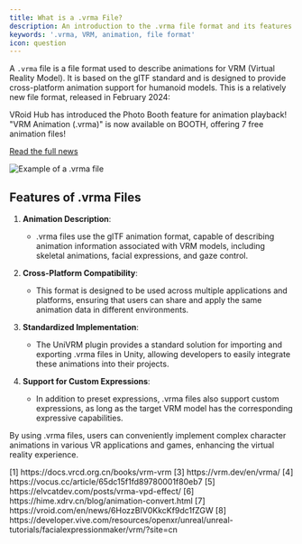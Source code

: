 ```yaml
---
title: What is a .vrma File?
description: An introduction to the .vrma file format and its features
keywords: '.vrma, VRM, animation, file format'
icon: question
---
```


A `.vrma` file is a file format used to describe animations for VRM (Virtual Reality Model). It is based on the glTF standard and is designed to provide cross-platform animation support for humanoid models. This is a relatively new file format, released in February 2024:

<Card title="New Features Released on VRoid Hub" icon="newspaper">
  VRoid Hub has introduced the Photo Booth feature for animation playback! "VRM Animation (.vrma)" is now available on BOOTH, offering 7 free animation files!

[Read the full news](https://vroid.com/en/news/6HozzBIV0KkcKf9dc1fZGW)
</Card>

<Frame>
  <img src="https://oss.vidol.chat/assets/edfe7d13f6f2edb342219ffeaf37a294.webp" alt="Example of a .vrma file" />
</Frame>

## Features of .vrma Files

1. **Animation Description**:

   - .vrma files use the glTF animation format, capable of describing animation information associated with VRM models, including skeletal animations, facial expressions, and gaze control.

2. **Cross-Platform Compatibility**:

   - This format is designed to be used across multiple applications and platforms, ensuring that users can share and apply the same animation data in different environments.

3. **Standardized Implementation**:

   - The UniVRM plugin provides a standard solution for importing and exporting .vrma files in Unity, allowing developers to easily integrate these animations into their projects.

4. **Support for Custom Expressions**:
   - In addition to preset expressions, .vrma files also support custom expressions, as long as the target VRM model has the corresponding expressive capabilities.

By using .vrma files, users can conveniently implement complex character animations in various VR applications and games, enhancing the virtual reality experience.

<Accordion title="References">
  [1] https://docs.vrcd.org.cn/books/vrm-vrm  
  [3] https://vrm.dev/en/vrma/  
  [4] https://vocus.cc/article/65dc15f1fd89780001f80eb7  
  [5] https://elvcatdev.com/posts/vrma-vpd-effect/  
  [6] https://hime.xdrv.cn/blog/animation-convert.html  
  [7] https://vroid.com/en/news/6HozzBIV0KkcKf9dc1fZGW  
  [8] https://developer.vive.com/resources/openxr/unreal/unreal-tutorials/facialexpressionmaker/vrm/?site=cn
</Accordion>
